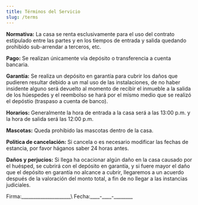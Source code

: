 ```yaml
---
title: Términos del Servicio
slug: /terms
---
```

**Normativa:** La casa se renta esclusivamente para el uso del contrato estipulado entre las partes y en los tiempos de entrada y salida quedando prohibido sub-arrendar a terceros, etc.

**Pago:** Se realizan únicamente vía depósito o transferencia a cuenta bancaria.

**Garantía:** Se realiza un depósito en garantía para cubrir los daños que pudieren resultar debido a un mal uso de las instalaciones, de no haber insidente alguno será devuelto al momento de recibir el inmueble a la salida de los húespedes y el reembolso se hará por el mísmo medio que se realizó el depóstio (traspaso a cuenta de banco).

**Horarios:** Generalmente la hora de entrada a la casa será a las 13:00 p.m. y la hora de salida será las 12:00 p.m.

**Mascotas:** Queda prohibido las mascotas dentro de la casa.

**Politica de cancelación:** Si cancela o es necesario modificar las fechas de estancia, por favor háganos saber 24 horas antes.

**Daños y perjucios:** Si llega ha ocacionar algún daño en la casa causado por el huésped, se cubrirá con el depósito en garantía, y si fuere mayor el daño que el depósito en garantía no alcance a cubrir, llegaremos a un acuerdo después de la valoración del monto total, a fin de no llegar a las instancias judiciales.


Firma:\_\_\_\_\_\_\_\_\_\_\_\_\_\_\_\_\_\_\_\_\_\   Fecha:\_\_\_\_\-\_\_\_\_\-\_\_\_\_\_\_\_\_

